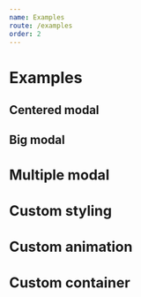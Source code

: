 ```yaml
---
name: Examples
route: /examples
order: 2
---
```



# Examples

## Centered modal

<Centered />

## Big modal

<Big />

## Multiple modal

<Multiple />

## Custom styling

<CustomStyling />

## Custom animation

<CustomAnimation />

## Custom container

<CustomContainer />
